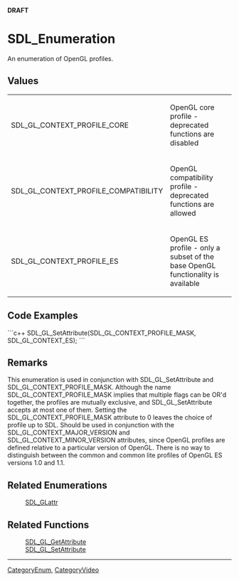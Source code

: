 <!-- pragma section-numbers off -->
<!-- pragma camelcase off -->
'''DRAFT'''

= SDL_Enumeration =
An enumeration of OpenGL profiles.



== Values ==
{|
|SDL_GL_CONTEXT_PROFILE_CORE
|OpenGL core profile - deprecated functions are disabled
|-
|SDL_GL_CONTEXT_PROFILE_COMPATIBILITY
|OpenGL compatibility profile - deprecated functions are allowed
|-
|SDL_GL_CONTEXT_PROFILE_ES
|OpenGL ES profile - only a subset of the base OpenGL functionality is available
|}

== Code Examples ==
```c++
SDL_GL_SetAttribute(SDL_GL_CONTEXT_PROFILE_MASK, SDL_GL_CONTEXT_ES);
```


== Remarks ==
This enumeration is used in conjunction with SDL_GL_SetAttribute and SDL_GL_CONTEXT_PROFILE_MASK.  Although the name SDL_GL_CONTEXT_PROFILE_MASK implies that multiple flags can be OR'd together, the profiles are mutually exclusive, and SDL_GL_SetAttribute accepts at most one of them.  Setting the SDL_GL_CONTEXT_PROFILE_MASK attribute to 0 leaves the choice of profile up to SDL.  Should be used in conjunction with the SDL_GL_CONTEXT_MAJOR_VERSION and SDL_GL_CONTEXT_MINOR_VERSION attributes, since OpenGL profiles are defined relative to a particular version of OpenGL.  There is no way to distinguish between the common and common lite profiles of OpenGL ES versions 1.0 and 1.1.


== Related Enumerations ==
:[[SDL_GLattr]] 

== Related Functions ==
:[[SDL_GL_GetAttribute]]
:[[SDL_GL_SetAttribute]]

----
[[CategoryEnum]], [[CategoryVideo]]
